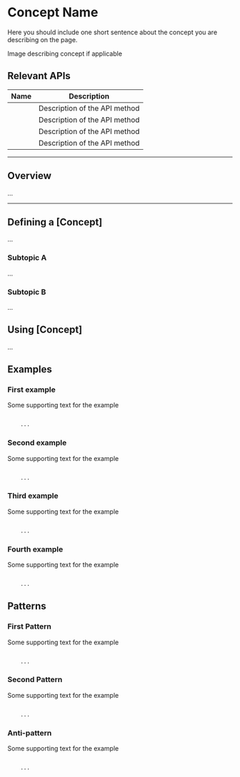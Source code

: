 # Concept Name

Here you should include one short sentence about the concept you are describing on the page.

<div className="w-full h-48 bg-gray-50 flex items-center justify-center">
  Image describing concept if applicable
</div>

## Relevant APIs

| Name                                                                    | Description                   |
| ----------------------------------------------------------------------- | ----------------------------- |
| <PyObject module="dagster" object="solid" displayText="@solid" />       | Description of the API method |
| <PyObject module="dagster" object="pipeline" displayText="@pipeline" /> | Description of the API method |
| <PyObject module="dagster" object="resource" displayText="@resource" /> | Description of the API method |
| <PyObject module="dagster" object="schedule" displayText="@schedule" /> | Description of the API method |

---

## Overview

<div className="w-full h-48 bg-gray-200 flex items-center justify-center">
  ...
</div>

---

## Defining a \[Concept]

<div className="w-full h-48 bg-gray-200 flex items-center justify-center">
  ...
</div>

### Subtopic A

<div className="w-full h-32 bg-gray-200 flex items-center justify-center">
  ...
</div>

### Subtopic B

<div className="w-full h-32 bg-gray-200 flex items-center justify-center">
  ...
</div>

## Using \[Concept]

<div className="w-full h-48 bg-gray-200 flex items-center justify-center">
  ...
</div>

## Examples

### First example

Some supporting text for the example

```python

    ...

```

### Second example

Some supporting text for the example

```python

    ...

```

### Third example

Some supporting text for the example

```python

    ...

```

### Fourth example

Some supporting text for the example

```python

    ...

```

## Patterns

### <Check/> First Pattern

Some supporting text for the example

```python

    ...

```

### <Check/> Second Pattern

Some supporting text for the example

```python

    ...

```

### <Cross/> Anti-pattern

Some supporting text for the example

```python

    ...

```
